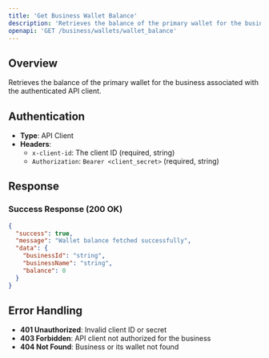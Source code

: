 ```yaml
---
title: 'Get Business Wallet Balance'
description: 'Retrieves the balance of the primary wallet for the business associated with the authenticated API client'
openapi: 'GET /business/wallets/wallet_balance'
---
```


## Overview

Retrieves the balance of the primary wallet for the business associated with the authenticated API client.

## Authentication

- **Type**: API Client
- **Headers**:
  - `x-client-id`: The client ID (required, string)
  - `Authorization`: `Bearer <client_secret>` (required, string)

## Response

### Success Response (200 OK)

```json
{
  "success": true,
  "message": "Wallet balance fetched successfully",
  "data": {
    "businessId": "string",
    "businessName": "string",
    "balance": 0
  }
}
```

## Error Handling

- **401 Unauthorized**: Invalid client ID or secret
- **403 Forbidden**: API client not authorized for the business
- **404 Not Found**: Business or its wallet not found
